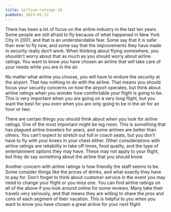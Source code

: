 ```yaml
---
title: airline-ratings-24
pubDate: 2023-01-11
---
```


There has been a lot of focus on the airline industry in the last ten years. Some people are still afraid to fly because of what happened in New York City in 2001, and that is an understandable fear. Some say that it is safer than ever to fly now, and some say that the improvements they have made in security really don’t work. When thinking about flying somewhere, you shouldn’t worry about that as much as you should worry about airline ratings. You want to know you have chosen an airline that will take care of your needs while you are in the air.

No matter what airline you choose, you will have to endure the security at the airport. That has nothing to do with the airline. That means you should focus your security concerns on how the airport operates, but think about airline ratings when you wonder how comfortable your flight is going to be. This is very important when you are going on a very long flight, but you want the best for you even when you are only going to be in the air for an hour or two.

There are certain things you should think about when you look for airline ratings. One of the most important might be leg room. This is something that has plagued airline travelers for years, and some airlines are better than others. You can’t expect to stretch out full in coach seats, but you don’t have to fly with your knees in your chest either. Other considerations with airline ratings are reliability in take off times, food quality, and the type of entertainment options they may have. These may not apply to your flight, but they do say something about the airline that you should know.

Another concern with airline ratings is how friendly the staff seems to be. Some consider things like the prices of drinks, and what exactly they have to pay for. Don’t forget to think about customer service in the event you may need to change your flight or you miss one. You can find airline ratings on all of the above if you look around online for some reviews. Many take their travels very seriously, and that means they are willing to share the pros and cons of each segment of their vacation. This is helpful to you when you want to know you have chosen a great airline for your next flight.